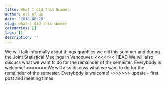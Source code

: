 ```yaml
---
title: What I did this Summer
author: All of us
date: '2018-08-20'
slug: what-i-did-this-summer
categories: []
tags: []
description: ''
---
```


We will talk informally about things graphics we did this summer and during the Joint Statistical Meetings in Vancouver.
<<<<<<< HEAD
We will also discuss what we want to do for the remainder of the semester. Everybody is welcome!
=======
We will also discuss what we want to do for the remainder of the semester. Everybody is welcome! 
>>>>>>> update - first post and meeting times
